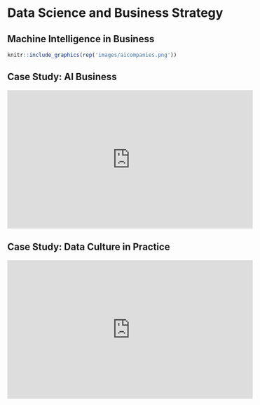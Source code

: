 # Data Science and Business Strategy {#businessstrategy}

## Machine Intelligence in Business

```r
knitr::include_graphics(rep('images/aicompanies.png'))
```

## Case Study: AI Business

<iframe width="560" height="315" src="https://www.youtube.com/embed/NKpuX_yzdYs" frameborder="0" allow="accelerometer; autoplay; clipboard-write; encrypted-media; gyroscope; picture-in-picture" allowfullscreen></iframe>

## Case Study: Data Culture in Practice

<iframe width="560" height="315" src="https://www.youtube.com/embed/G3IW5RNSGcE" frameborder="0" allow="accelerometer; autoplay; clipboard-write; encrypted-media; gyroscope; picture-in-picture" allowfullscreen></iframe>
